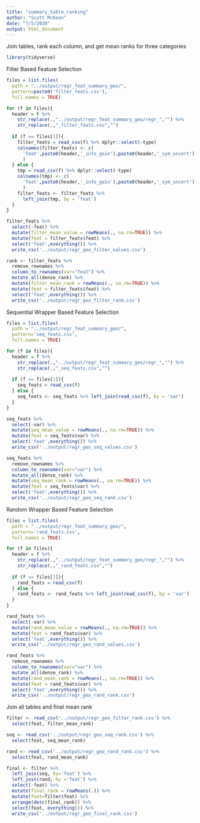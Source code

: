 ```yaml
---
title: "summary_table_ranking"
author: "Scott McKean"
date: "7/5/2020"
output: html_document
---
```


Join tables, rank each column, and get mean ranks for three categories

```r
library(tidyverse)
```

Filter Based Feature Selection

```r
files = list.files(
  path = "../output/regr_feat_summary_geo/", 
  pattern=paste0('filter_feats.csv'),
  full.names = TRUE)

for (f in files){
  header = f %>%
    str_replace(.,"../output/regr_feat_summary_geo/regr_","") %>%
    str_replace(.,"_filter_feats.csv","")
    
  if (f == files[1]){
    filter_feats = read_csv(f) %>% dplyr::select(-type)
    colnames(filter_feats) <- c(
      'feat',paste0(header,'_info_gain'),paste0(header,'_sym_uncert')
      )
  } else {
    tmp = read_csv(f) %>% dplyr::select(-type)
    colnames(tmp) <- c(
      'feat',paste0(header,'_info_gain'),paste0(header,'_sym_uncert')
      )
    filter_feats <- filter_feats %>%
      left_join(tmp, by = 'feat')
  }
}

filter_feats %>%
  select(-feat) %>%
  mutate(filter_mean_value = rowMeans(., na.rm=TRUE)) %>%
  mutate(feat = filter_feats$feat) %>%
  select('feat',everything()) %>%
  write_csv('../output/regr_geo_filter_values.csv')

rank <- filter_feats %>% 
  remove_rownames %>% 
  column_to_rownames(var="feat") %>%
  mutate_all(dense_rank) %>%
  mutate(filter_mean_rank = rowMeans(., na.rm=TRUE)) %>%
  mutate(feat = filter_feats$feat) %>%
  select('feat',everything()) %>% 
  write_csv('../output/regr_geo_filter_rank.csv')
```

Sequential Wrapper Based Feature Selection

```r
files = list.files(
  path = "../output/regr_feat_summary_geo/", 
  pattern='seq_feats.csv',
  full.names = TRUE)

for (f in files){
  header = f %>%
    str_replace(.,"../output/regr_feat_summary_geo/regr_","") %>%
    str_replace(.,"_seq_feats.csv","")
    
  if (f == files[1]){
    seq_feats = read_csv(f)
  } else {
    seq_feats <- seq_feats %>% left_join(read_csv(f), by = 'var')
  }
}

seq_feats %>%
  select(-var) %>%
  mutate(seq_mean_value = rowMeans(., na.rm=TRUE)) %>%
  mutate(feat = seq_feats$var) %>%
  select('feat',everything()) %>%
  write_csv('../output/regr_geo_seq_values.csv')

seq_feats %>% 
  remove_rownames %>% 
  column_to_rownames(var="var") %>%
  mutate_all(dense_rank) %>%
  mutate(seq_mean_rank = rowMeans(., na.rm=TRUE)) %>%
  mutate(feat = seq_feats$var) %>%
  select('feat',everything()) %>% 
  write_csv('../output/regr_geo_seq_rank.csv')
```

Random Wrapper Based Feature Selection

```r
files = list.files(
  path = "../output/regr_feat_summary_geo/", 
  pattern='rand_feats.csv',
  full.names = TRUE)

for (f in files){
  header = f %>%
    str_replace(.,"../output/regr_feat_summary_geo/regr_","") %>%
    str_replace(.,"_rand_feats.csv","")
    
  if (f == files[1]){
    rand_feats = read_csv(f)
  } else {
    rand_feats <- rand_feats %>% left_join(read_csv(f), by = 'var')
  }
}

rand_feats %>%
  select(-var) %>%
  mutate(rand_mean_value = rowMeans(., na.rm=TRUE)) %>%
  mutate(feat = rand_feats$var) %>%
  select('feat',everything()) %>%
  write_csv('../output/regr_geo_rand_values.csv')

rand_feats %>% 
  remove_rownames %>% 
  column_to_rownames(var="var") %>%
  mutate_all(dense_rank) %>%
  mutate(rand_mean_rank = rowMeans(., na.rm=TRUE)) %>%
  mutate(feat = rand_feats$var) %>%
  select('feat',everything()) %>% 
  write_csv('../output/regr_geo_rand_rank.csv')
```

Join all tables and final mean rank

```r
filter <- read_csv('../output/regr_geo_filter_rank.csv') %>%
  select(feat, filter_mean_rank)

seq <- read_csv('../output/regr_geo_seq_rank.csv') %>%
  select(feat, seq_mean_rank)

rand <- read_csv('../output/regr_geo_rand_rank.csv') %>%
  select(feat, rand_mean_rank)

final <- filter %>%
  left_join(seq, by='feat') %>%
  left_join(rand, by ='feat') %>%
  select(-feat) %>%
  mutate(final_rank = rowMeans(.)) %>%
  mutate(feat=filter$feat) %>%
  arrange(desc(final_rank)) %>%
  select(feat, everything()) %>%
  write_csv('../output/regr_geo_final_rank.csv')
```